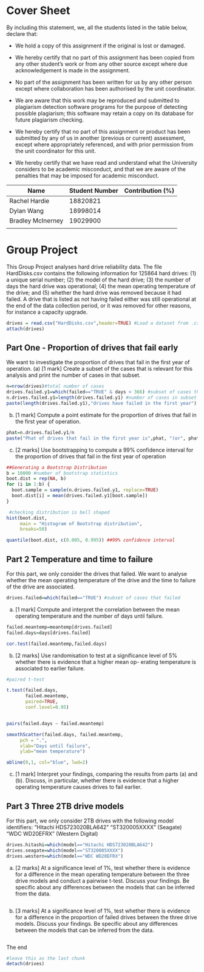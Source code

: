 Cover Sheet
========================================================


By including this statement, we, all the students listed in the table
below, declare that:

- We hold a copy of this assignment if the original is lost or damaged.

- We hereby certify that no part of this assignment has been copied from
  any other student's work or from any other source except where due
  acknowledgement is made in the assignment.

- No part of the assignment has been written for us by any other person
  except where collaboration has been authorised by the unit coordinator.

- We are aware that this work may be reproduced and submitted to plagiarism
  detection software programs for the purpose of detecting possible
  plagiarism; this software may retain a copy on its database for future
  plagiarism checking.

- We hereby certify that no part of this assignment or product has been
  submitted by any of us in another (previous or current) assessment, except
  where appropriately referenced, and with prior permission from the unit
  coordinator for this unit.

- We hereby certify that we have read and understand what the University
  considers to be academic misconduct, and that we are aware of the
  penalties that may be imposed for academic misconduct.

Name               | Student Number | Contribution (%)
-------------------|----------------|-----------------
Rachel Hardie      |18820821        |
Dylan Wang         |18998014        |
Bradley McInerney  |19029900        |
                   |                |

<div style="page-break-before:always;"></div>


Group Project
========================================================

This Group Project analyses hard drive reliability data.
The file HardDisks.csv contains the following information for 125864 hard drives:
(1) a unique serial number;
(2) the model of the hard drive;
(3) the number of days the hard drive was operational;
(4) the mean operating temperature of the drive; and
(5) whether the hard drive was removed because it had failed.
A drive that is listed as not having failed either was still operational at the end of the data collection period, or it was
removed for other reasons, for instance a capacity upgrade.


```r
drives = read.csv("HardDisks.csv",header=TRUE) #Load a dataset from .csv file
attach(drives)
```

Part One - Proportion of drives that fail early
--------------------------------------------------------

We want to investigate the proportion of drives that fail in the first year of operation.
(a) [1 mark] Create a subset of the cases that is relevant for this analysis and print the number of cases in that subset.

```r
n=nrow(drives)#total number of cases
drives.failed.y1=which(failed=="TRUE" & days < 366) #subset of cases that filed in first year
n.drives.failed.y1=length(drives.failed.y1) #number of cases in subset
paste(length(drives.failed.y1),"drives have failed in the first year")
```
(b) [1 mark] Compute a point estimate for the proportion of drives that fail in the first year of operation.

```r
phat=n.drives.failed.y1/n
paste("Phat of drives that fail in the first year is",phat, "(or", phat*100,"%)")
```


(c) [2 marks] Use bootstrapping to compute a 99% confidence interval for the proportion of drives that fail in the first
year of operation

```r

##Generating a Bootstrap Distribution
b = 10000 #number of bootstrap statistics
boot.dist = rep(NA, b)
for (i in 1:b) {
  boot.sample = sample(n.drives.failed.y1, replace=TRUE)
  boot.dist[i] = mean(drives.failed.y1[boot.sample])
}

 #checking distribution is bell shaped
hist(boot.dist,
     main = "Histogram of Bootstrap distribution",
     breaks=50)
```

```r
quantile(boot.dist, c(0.005, 0.995)) ##99% confidence interval

```
Part 2 Temperature and time to failure
--------------------------------------------------------

For this part, we only consider the drives that failed. We want to analyse whether the mean operating temperature of
the drive and the time to failure of the drive are associated.
```r
drives.failed=which(failed=="TRUE") #subset of cases that failed
```

(a) [1 mark] Compute and interpret the correlation between the mean operating temperature and the number of days until failure.
```r
failed.meantemp=meantemp[drives.failed]
failed.days=days[drives.failed]

cor.test(failed.meantemp,failed.days)
```

(b) [2 marks] Use randomisation to test at a significance level of 5% whether there is evidence that a higher mean op-
erating temperature is associated to earlier failure.
```r
#paired t-test

t.test(failed.days, 
       failed.meantemp, 
       paired=TRUE, 
       conf.level=0.95)


pairs(failed.days ~ failed.meantemp)

smoothScatter(failed.days, failed.meantemp,
     pch = ".",
     xlab="Days until failure",
     ylab="mean temperature")

abline(0,1, col="blue", lwd=2)


```

(c) [1 mark] Interpret your findings, comparing the results from parts (a) and (b). Discuss, in particular, whether
there is evidence that a higher operating temperature causes drives to fail earlier.



Part 3 Three 2TB drive models
--------------------------------------------------------
For this part, we only consider 2TB drives with the following model identifiers: 
"Hitachi HDS723020BLA642"
"ST320005XXXX" (Seagate)
"WDC WD20EFRX" (Western Digital)
```r
drives.hitashi=which(model=="Hitachi HDS723020BLA642")
drives.seagate=which(model=="ST320005XXXX")
drives.western=which(model=="WDC WD20EFRX")
```

(a) [2 marks] At a significance level of 1%, test whether there is evidence for a difference in the mean operating temperature between the three drive models and conduct a pairwise t-test.
Discuss your findings. Be specific about any differences between the models that can be inferred from the data.
```r

```
(b) [3 marks] At a significance level of 1%, test whether there is evidence for a difference in the proportion of failed
drives between the three drive models. Discuss your findings. Be specific about any differences between the models that can be inferred from the data.
```r

```


The end

```r
#leave this as the last chunk
detach(drives)
```
